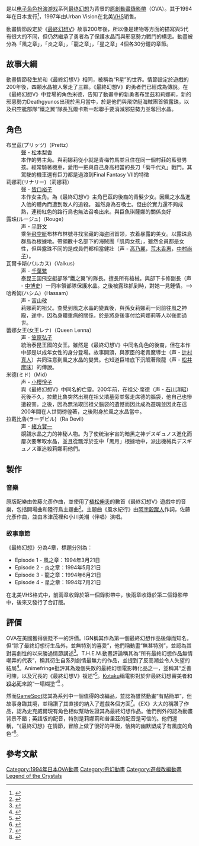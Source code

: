{{NoteTA
| G1=Games
| G2=Square Enix
}}
{{Infobox animanga/Headerofja
| title= 最终幻想
| image=
| size=
| caption=
| japanese= ファイナルファンタジー
| english= Final Fantasy: Legend of the Crystals
| kana=
| romaji= Fainaru Fantajī
| genre= [[奇幻|奇幻]]
}}
{{Infobox animanga/OVA
| タイトル=
| 原作=
| 監督= [[林重行|林重行]]（風/星）<br/>神田直人（炎）<br />大久保富彦（龙）
| シリーズ構成= [[赤堀悟|赤堀悟]]
| キャラクターデザイン= [[兼森義則|兼森義則]]、樱井邦彦（全4卷）<br /> 田崎聡（星）
| メカニックデザイン=
| アニメーション制作= [[Madhouse|Madhouse]]
| 製作= [[NTT出版|NTT出版]]
| 発売日=
| 開始= 1994年3月21日
| 終了= 7月21日
| 話数= 全4卷
| その他=
}}
{{Infobox animanga/Footerofja}}

{{vgname|最终幻想|ja=ファイナルファンタジー|na=Final Fantasy: Legend of the Crystals|美版译名“'''最终幻想：水晶传说'''”}}是以[[电子角色扮演游戏|电子角色扮演游戏]]系列[[最终幻想|最终幻想]]为背景的[[原創動畫錄影帶|原創動畫錄影帶]]（OVA）。其于1994年在日本发行<ref>{{cite book | title=NTT Publishing Information Paper | url=http://www.rpgamer.com/games/ff/affw/ffova/graphics/ad/ffovainf.jpg | year=1994 | language=ja | accessdate=2013-11-11 | deadurl=yes | archiveurl=https://web.archive.org/web/20131111151343/http://www.rpgamer.com/games/ff/affw/ffova/graphics/ad/ffovainf.jpg | archivedate=2013年11月11日 | df= }}</ref>，1997年由Urban Vision在北美[[VHS|VHS]]销售。

動畫情節設定於《[[最終幻想V|最終幻想V]]》故事200年後，所以像是建物等方面的描寫與5代有很大的不同，但仍然繼承了勇者為了保護水晶而與邪惡勢力戰鬥的構思。動畫被分為「風之章」，「炎之章」，「龍之章」，「星之章」4個各30分鐘的章節。

== 故事大綱 ==
動畫情節發生於和《最終幻想V》相同，被稱為“R星”的世界。情節設定於遊戲的200年後，四顆水晶被人奪走了三顆。《最終幻想V》的勇者們已經成為傳說。在《最終幻想V》中登場的角色米德，告知了動畫中的新勇者布里茲和莉娜莉，新的邪惡勢力Deathgyunos出現於黑月當中，於是他們與飛空艇海賊團首領露珠，以及飛空艇部隊“鐵之翼”隊長瓦爾卡斯一起聯手要消滅邪惡勢力並奪回水晶。

== 角色 ==
; 布里茲(プリッツ)（Prettz）
: [[聲優|聲]] - [[松本梨香|松本梨香]]
: 本作的男主角。與莉娜莉從小就是青梅竹馬並且住在同一個村莊的藍發男孩。經常騎著機車，愛用一把與自己身高相當的長刀「菊千代丸」戰鬥。其駕駛的機車還有巨刀都是過渡到Final Fantasy VII的特徵
; 莉娜莉(リナリー)（莉娜莉）
: 聲 - [[皆口裕子|皆口裕子]]
: 本作女主角。為《最終幻想V》主角巴茲的後裔的青髮少女。因風之水晶進入他的體內而遭到敵人的追殺。 雖然身為召喚士。但由於實力還不夠成熟，連粉紅色的路行鳥也無法召喚出來。與巨魚琪薩娜的關係良好
; 露珠(ルージュ)（Rouge）
: 声 - [[平野文|平野文]]
: 乘坐[[飛空艇|飛空艇]]布林布林號寻找宝藏的海盗团首领，衣着暴露的美女。以露珠島群島為根據地。帶領數十名部下的海賊團「肌肉女孩」，雖然全員都是女性，但與露珠不同的是成員們都相當健壯（声 - [[高乃麗|高乃麗]]，[[荒木香惠|荒木香惠]]，[[中村尚子|中村尚子]]）。
; 瓦爾卡斯(バルカス)（Valkus）
: 声 - [[千葉繁|千葉繁]]
: 泰昆王国飛空艇部隊“鐵之翼”的隊長。擅長所有槍械。與部下卡修副長（声 - [[中博史|中博史]]）一同率領部隊保護水晶。之後被露珠抓到時，對她一見鍾情。-->
; 哈希姆(ハシム)（Hassam）
: 声 - [[富山敬|富山敬]]
: 莉娜莉的祖父。查覺到風之水晶的變異後，與孫女莉娜莉一同前往風之神殿，途中，因為身體重病的關係，於是將身後事付给莉娜莉等人以後而過世。
; 蕾娜女王(女王レナ)（Queen Lenna）
: 声 - [[笠原弘子|笠原弘子]]
: 統治泰昆王國的女王。雖然是《最終幻想V》中同名角色的後裔，但在本作中卻是以成年女性的身分登場。故事開頭，與家臣的老青魔導士（声 - [[辻村真人|辻村真人]]）共同注意到風之水晶的變異。也知道巨塔底下沉眠著飛龍（声 - [[松井摩味|松井摩味]]）的傳說。
; 米德(ミド)（Mid）
: 声 - [[小櫻悅子|小櫻悅子]]
: 與《最終幻想V》中同名的亡靈。200年前，在祖父‧席德（声 - [[石川洋昭|石川洋昭]]）死後不久，拉戴比魯突然出現在祖父墳墓旁並奪走席德的腦袋，他自己也慘遭殺害。之後，因為無法取回祖父腦袋的遺憾而因此成為遊魂並因此在這200年間在人世間徬徨著，之後附身於風之水晶當中。
; 拉戴比魯(ラーデビル)（Ra Devil）
: 声 - [[緒方賢一|緒方賢一]]
: 覬覦水晶之力的神秘人物。为了使统治宇宙的暗黑之神デスギュノス進化而屢次要奪取水晶，並且從飄浮於空中「黑月」根據地中，派出機械兵デスギュノス軍追殺莉娜莉他們。

== 製作 ==

=== 音樂 ===
原版配樂由佐藤允彥作曲，並使用了[[植松伸夫|植松伸夫]]的數首《最終幻想V》遊戲中的音樂，包括開場曲和陸行鳥主題曲<ref name="Review1">{{cite web | author=Marc | title=Final Fantasy: Legend of the Crystals (review) | url=http://www.animeworld.com/reviews/finalfantasylegend.html | work=[http://www.animeworld.com/ AnimeWorld.com] | accessdate=28 July 2007 | archive-date=2012-08-16 | archive-url=https://www.webcitation.org/69xtZj5wf?url=http://animeworld.com/reviews/finalfantasylegend.html | dead-url=no }}</ref>。主題曲《風水紀行》由[[穀川雁|阿字穀蹴人]]作詞，佐藤允彥作曲，並由木津茂裡和小川美潮（伴唱）演唱。

=== 故事章節 ===
《最終幻想》分為4章，標題分別為：
* Episode 1 - 風之章：1994年3月21日
* Episode 2 - 炎之章：1994年5月21日
* Episode 3 - 龍之章：1994年6月21日
* Episode 4 - 星之章：1994年7月21日

在北美VHS格式中，前兩章收錄於第一個錄影帶中，後兩章收錄於第二個錄影帶中，後來又發行了合訂版。

== 評價 ==
OVA在美國獲得褒貶不一的評價。IGN稱其作為第一個最終幻想作品後傳而知名，但“除了最終幻想衍生品外，並無特別的喜愛”，他們稱動畫“無甚特別”，並認為其對喜劇性的以來勝過情節講述<ref>{{cite web |title=Gaming to Anime: Final Fantasy VI |url=http://anime.ign.com/articles/842/842025p1.html |author=Isler, Ramsey |publisher=[[IGN|IGN]] |date=2007-12-17 |accessdate=2009-07-03 |language=en |deadurl=yes |archiveurl=https://www.webcitation.org/60eLSrqiV?url=http://anime.ign.com/articles/842/842025p1.html |archivedate=2011-08-03 }}</ref>。T.H.E.M.動畫評論稱其為“所有最終幻想作品無情嘲弄的代表”，稱其衍生自系列劇情最無力的作品，並提到了反高潮並令人失望的結局<ref>{{cite web |title=Final Fantasy: Legend of the Crystals |publisher=T.H.E.M. Anime Reviews |author=Ross, Carlos, Raphael See, Sam Yu |accessdate=2009-07-02 |url=http://www.themanime.org/viewreview.php?id=34 |language=en |archive-date=2012-08-16 |archive-url=https://www.webcitation.org/69xtbr4HV?url=http://www.themanime.org/viewreview.php?id=34 |dead-url=no }}</ref>。Animefringe批評其為幾個失敗的最終幻想電影轉化品之一，並稱其“乏善可陳，以及冗長的《最終幻想V》複述”<ref>{{cite web |title=Final Fantasy: Unlimited - One Wild Ride |url=http://www.animefringe.com/magazine/01.11/feature/2/index.php3 |author=Arnold, Adam |accessdate=2009-07-03 |publisher=Animefringe |language=en |archive-date=2012-08-16 |archive-url=https://www.webcitation.org/69xtcQY2Q?url=http://www.animefringe.com/magazine/01.11/feature/2/index.php3 |dead-url=no }}</ref>。[[Kotaku|Kotaku]]稱電影對於非最終幻想審美者和[[殺必死|殺必死]]來說“一塌糊塗”<ref name="kotaku">{{cite web|title=Final Fantasy: Legend of the Crystals is a Lot Worse Than I Remember|url=http://m.kotaku.com/5986909/final-fantasy-legend-of-the-crystals-is-a-lot-worse-than-i-remember|author=Richard Eisenbeis|publisher=[[Kotaku|Kotaku]]|date=February 26, 2013|accessdate=2013-11-12|language=en|archive-date=2020-09-18|archive-url=https://web.archive.org/web/20200918134230/https://kotaku.com/final-fantasy-legend-of-the-crystals-is-a-lot-worse-th-5986909|dead-url=no}}</ref> 。

然而[[GameSpot|GameSpot]]認其為系列中一個值得的改編品，並認為雖然動畫“有點簡單”，但故事身臨其境，並稱讚了其直接的納入了遊戲各個方面<ref>{{cite web|publisher=[[GameSpot|GameSpot]] |accessdate=2013-11-12 |url=http://www.gamespot.com/features/vgs/universal/movies_hs/animated5.html |title=The History of Game Movies |language=en |archiveurl=https://archive.is/20130111011158/http://www.gamespot.com/features/vgs/universal/movies_hs/animated5.html |archivedate=2013-01-11 |deadurl=no }}</ref>。《EX》大大的稱讚了作品，認為史克威爾現有角色相似幫助佐證其為最終幻想作品。他們例外的認為動畫背景不錯；英語版的配音，特別是莉娜莉和普里茲的配音是可信的。他們還稱，“《最終幻想》在情節，冒險上做了很好的平衡，恰夠的幽默塑成了有風度的角色”<ref>{{cite journal |volume=2 |issue=8 |journal=EX |last=McCarter |first=Charles |url=http://www.ex.org/2.8/18-anime_finalfantasy.html |title=Final Fantasy |accessdate=2013-11-12 |year=1998 |language=en |archiveurl=https://archive.is/20120801234727/http://www.ex.org/2.8/18-anime_finalfantasy.html |archivedate=2012-08-01 |deadurl=yes }}</ref>。


== 參考文献 ==
{{reflist}}

{{最终幻想系列|FF=FFV}}
{{Madhouse}}
{{DEFAULTSORT:Final Fantasy: Legend of the Crystals}}
[[Category:1994年日本OVA動畫|Category:1994年日本OVA動畫]]
[[Category:奇幻動畫|Category:奇幻動畫]]
[[Category:遊戲改編動畫|Category:遊戲改編動畫]]
[[Category:最终幻想V|Legend of the Crystals]]